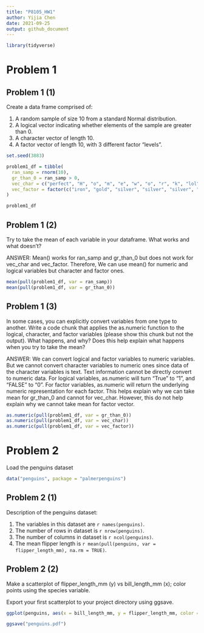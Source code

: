 ```yaml
---
title: "P8105_HW1"
author: Yijia Chen
date: 2021-09-25
output: github_document
---
```


```r
library(tidyverse)
```

# Problem 1
## Problem 1 (1)

Create a data frame comprised of:

1. A random sample of size 10 from a standard Normal distribution. 
2. A logical vector indicating whether elements of the sample are greater than 0. 
3. A character vector of length 10. 
4. A factor vector of length 10, with 3 different factor “levels”. 
 
```r

set.seed(3883)

problem1_df = tibble(
  ran_samp = rnorm(10),
  gr_than_0 = ran_samp > 0,
  vec_char = c("perfect", "H", "o", "m", "e", "w", "o", "r", "k", "lol"),
  vec_factor = factor(c("iron", "gold", "silver", "silver", "silver", "gold", "iron", "silver", "gold", "iron"))
)

problem1_df

```

## Problem 1 (2)
Try to take the mean of each variable in your dataframe. What works and what doesn’t?

ANSWER: Mean() works for ran_samp and gr_than_0 but does not work for vec_char and vec_factor. Therefore, We can use mean() for numeric and logical variables but character and factor ones.

```r

mean(pull(problem1_df, var = ran_samp))
mean(pull(problem1_df, var = gr_than_0))

```

## Problem 1 (3)
In some cases, you can explicitly convert variables from one type to another. Write a code chunk that applies the as.numeric function to the logical, character, and factor variables (please show this chunk but not the output). What happens, and why? Does this help explain what happens when you try to take the mean?

ANSWER: We can convert logical and factor variables to numeric variables. But we cannot convert character variables to numeric ones since data of the character variables is text. Text information cannot be directly convert to numeric data. For logical variables, as.numeric will turn "True" to "1", and "FALSE" to "0". For factor variables, as.numeric will return the underlying numeric representation for each factor. This helps explain why we can take mean for gr_than_0 and cannot for vec_char. However, this do not help explain why we cannot take mean for factor vector. 

```r

as.numeric(pull(problem1_df, var = gr_than_0))
as.numeric(pull(problem1_df, var = vec_char))
as.numeric(pull(problem1_df, var = vec_factor))

```

# Problem 2
Load the penguins dataset

```r
data("penguins", package = "palmerpenguins")
```

## Problem 2 (1)
Description of the penguins dataset:

1. The variables in this dataset are `r names(penguins)`. 
2. The number of rows in dataset is `r nrow(penguins)`. 
3. The number of columns in dataset is `r ncol(penguins)`. 
4. The mean flipper length is `r mean(pull(penguins, var = flipper_length_mm), na.rm = TRUE)`. 

## Problem 2 (2)
Make a scatterplot of flipper_length_mm (y) vs bill_length_mm (x); color points using the species variable.

Export your first scatterplot to your project directory using ggsave.

```r

ggplot(penguins, aes(x = bill_length_mm, y = flipper_length_mm, color = species)) + geom_point()

ggsave("penguins.pdf")

```

